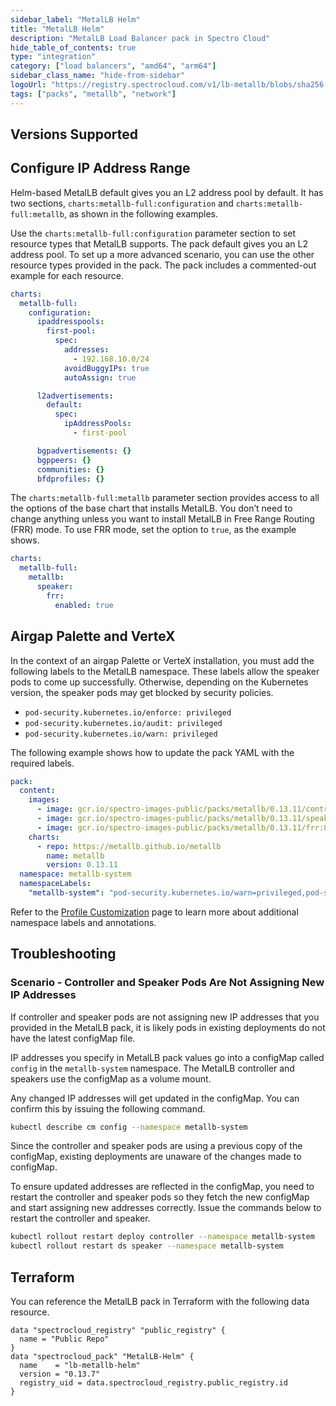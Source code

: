 ```yaml
---
sidebar_label: "MetalLB Helm"
title: "MetalLB Helm"
description: "MetalLB Load Balancer pack in Spectro Cloud"
hide_table_of_contents: true
type: "integration"
category: ["load balancers", "amd64", "arm64"]
sidebar_class_name: "hide-from-sidebar"
logoUrl: "https://registry.spectrocloud.com/v1/lb-metallb/blobs/sha256:3d09a1eab856a03d5b821062dcd1da624256e8f1e2ede404d88cb088d3adb945?type=image.webp"
tags: ["packs", "metallb", "network"]
---
```


<RedirectPackPage packName="lb-metallb-helm" />

## Versions Supported

<Tabs queryString="parent">

<TabItem label="0.13.x" value="0.13.x">

## Configure IP Address Range

Helm-based MetalLB default gives you an L2 address pool by default. It has two sections,
`charts:metallb-full:configuration` and `charts:metallb-full:metallb`, as shown in the following examples.

Use the `charts:metallb-full:configuration` parameter section to set resource types that MetalLB supports. The pack
default gives you an L2 address pool. To set up a more advanced scenario, you can use the other resource types provided
in the pack. The pack includes a commented-out example for each resource.

```yaml
charts:
  metallb-full:
    configuration:
      ipaddresspools:
        first-pool:
          spec:
            addresses:
              - 192.168.10.0/24
            avoidBuggyIPs: true
            autoAssign: true

      l2advertisements:
        default:
          spec:
            ipAddressPools:
              - first-pool

      bgpadvertisements: {}
      bgppeers: {}
      communities: {}
      bfdprofiles: {}
```

The `charts:metallb-full:metallb` parameter section provides access to all the options of the base chart that installs
MetalLB. You don’t need to change anything unless you want to install MetalLB in Free Range Routing (FRR) mode. To use
FRR mode, set the option to `true`, as the example shows.

```yaml
charts:
  metallb-full:
    metallb:
      speaker:
        frr:
          enabled: true
```

## Airgap Palette and VerteX

In the context of an airgap Palette or VerteX installation, you must add the following labels to the MetalLB namespace.
These labels allow the speaker pods to come up successfully. Otherwise, depending on the Kubernetes version, the speaker
pods may get blocked by security policies.

- `pod-security.kubernetes.io/enforce: privileged`
- `pod-security.kubernetes.io/audit: privileged`
- `pod-security.kubernetes.io/warn: privileged`

The following example shows how to update the pack YAML with the required labels.

```yaml {13-15}
pack:
  content:
    images:
      - image: gcr.io/spectro-images-public/packs/metallb/0.13.11/controller:v0.13.11
      - image: gcr.io/spectro-images-public/packs/metallb/0.13.11/speaker:v0.13.11
      - image: gcr.io/spectro-images-public/packs/metallb/0.13.11/frr:8.5.2
    charts:
      - repo: https://metallb.github.io/metallb
        name: metallb
        version: 0.13.11
  namespace: metallb-system
  namespaceLabels:
    "metallb-system": "pod-security.kubernetes.io/warn=privileged,pod-security.kubernetes.io/audit=privileged,pod-security.kubernetes.io/enforce=privileged,pod-security.kubernetes.io/enforce-version=v1.30"
```

Refer to the [Profile Customization](../profiles/profile-customization.md) page to learn more about additional namespace
labels and annotations.

## Troubleshooting

### Scenario - Controller and Speaker Pods Are Not Assigning New IP Addresses

If controller and speaker pods are not assigning new IP addresses that you provided in the MetalLB pack, it is likely
pods in existing deployments do not have the latest configMap file.

IP addresses you specify in MetalLB pack values go into a configMap called `config` in the `metallb-system` namespace.
The MetalLB controller and speakers use the configMap as a volume mount.

Any changed IP addresses will get updated in the configMap. You can confirm this by issuing the following command.

```bash
kubectl describe cm config --namespace metallb-system
```

Since the controller and speaker pods are using a previous copy of the configMap, existing deployments are unaware of
the changes made to configMap.

To ensure updated addresses are reflected in the configMap, you need to restart the controller and speaker pods so they
fetch the new configMap and start assigning new addresses correctly. Issue the commands below to restart the controller
and speaker.

```bash
kubectl rollout restart deploy controller --namespace metallb-system
kubectl rollout restart ds speaker --namespace metallb-system
```

</TabItem>
</Tabs>

## Terraform

You can reference the MetalLB pack in Terraform with the following data resource.

```hcl
data "spectrocloud_registry" "public_registry" {
  name = "Public Repo"
}
data "spectrocloud_pack" "MetalLB-Helm" {
  name    = "lb-metallb-helm"
  version = "0.13.7"
  registry_uid = data.spectrocloud_registry.public_registry.id
}
```
